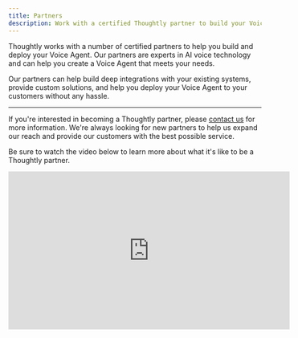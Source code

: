 ```yaml
---
title: Partners
description: Work with a certified Thoughtly partner to build your Voice Agent
---
```


Thoughtly works with a number of certified partners to help you build and deploy your Voice Agent. Our partners are experts in AI voice technology and can help you create a Voice Agent that meets your needs.

Our partners can help build deep integrations with your existing systems, provide custom solutions, and help you deploy your Voice Agent to your customers without any hassle.


<CardGroup cols={2} className='gap-y-4 gap-x-4'>
	<PartnerCard
		name="High I.Q."
		href="https://highiq.io/"
		logoUrl="https://cdn.thought.ly/assets/highiq.svg"
		description="Automated Agents for Real Estate Agents and Mortgage Brokers"
	/>
	<PartnerCard
		name="echoX"
		href="https://www.echo-x.ai/"
		logoUrl="https://cdn.thought.ly/assets/echox.png"
		description="Inbound Support Agents"
	/>
	<PartnerCard
		name="Lucid AI Solutions"
		href="https://lucidaisolutions.com"
		logoUrl="https://cdn.thought.ly/assets/lucid-ai.png"
		description="Outbound Sales Agents"
	/>
	<PartnerCard
		name="Fairfax Partners"
		href="https://fairfaxpartners.ca"
		logoUrl="https://cdn.thought.ly/assets/fairfax-partners.png"
		description="Investor Relations and Corporate Communications"
	/>
</CardGroup>

---

If you're interested in becoming a Thoughtly partner, please [contact us](/company/support/) for more information. We're always looking for new partners to help us expand our reach and provide our customers with the best possible service.

Be sure to watch the video below to learn more about what it's like to be a Thoughtly partner.

<Frame caption="What it's like to be a Thoughtly Partner">
	<iframe width="560" height="315" src="https://www.youtube.com/embed/7fSh_IIuEdc?si=l-yPcgu2SShrpGEa" title="YouTube video player" frameborder="0" allow="accelerometer; autoplay; clipboard-write; encrypted-media; gyroscope; picture-in-picture; web-share" referrerpolicy="strict-origin-when-cross-origin" allowfullscreen></iframe>
</Frame>
